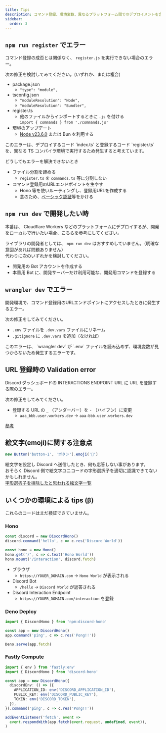 ```yaml
---
title: Tips
description: コマンド登録、環境変数、異なるプラットフォーム間でのデプロイメントを含む、Discord Bot のセットアップにおける一般的な問題のトラブルシューティング。
sidebar:
  order: 3
---
```



## `npm run register` でエラー

コマンド登録の成否とは関係なく、 `register.js` を実行できない場合のエラー。

次の修正を検討してみてください。(いずれか、または複合)

- package.json
  - `"type": "module",`
- tsconfig.json
  - `"moduleResolution": "Node",`
  - `"moduleResolution": "Bundler",`
- register.ts
  - 他のファイルからインポートするときに `.js` を付ける  
    `import { commands } from './commands.js'`
- 環境のアップデート
  - [Node v23.6.0](https://nodejs.org/en/blog/release/v23.6.0) または Bun を利用する

<Aside>
  このエラーは、デプロイするコード `index.ts` と登録するコード `register.ts`
  を、異なる TS コンパイラ環境で実行するため発生すると考えています。
</Aside>

どうしてもエラーを解決できないとき

- ファイル分割を諦める
  - `register.ts` を `commands.ts` 等に分割しない
- コマンド登録用のURLエンドポイントを生やす
  - Hono 等を使いルーティングし、登録用URLを作成する
  - 念のため、[ベーシック認証](https://hono.dev/docs/middleware/builtin/basic-auth)等をかける

## `npm run dev` で開発したい時

本番は、 Cloudflare Workers などのプラットフォームにデプロイするが、開発をローカルで行いたい場合、[こちら](https://discord.com/developers/docs/tutorials/hosting-on-cloudflare-workers#running-locally)を参考にしてください。

ライブラリの開発者としては、 `npm run dev` はおすすめしていません。（明確な意図があれば問題ありません）  
代わりに次のいずれかを検討してください。

- 開発用の Bot アカウントを作成する
- 本番用 Bot に、開発サーバーだけ利用可能な、開発用コマンドを登録する

## `wrangler dev` でエラー

開発環境で、コマンド登録用のURLエンドポイントにアクセスしたときに発生するエラー。

次の修正をしてみてください。

- `.env` ファイルを `.dev.vars` ファイルにリネーム
- `.gitignore` に `.dev.vars` を追加（なければ）

<Aside>
  このエラーは、 `wrangler dev` が `.env`
  ファイルを読み込めず、環境変数が見つからないため発生するエラーです。
</Aside>

## URL 登録時の Validation error

Discord ダッシュボードの INTERACTIONS ENDPOINT URL に URL を登録する際のエラー。

次の修正をしてみてください。

- 登録する URL の `_` （アンダーバー）を `-` （ハイフン）に変更
  - `aaa_bbb.user.workers.dev` -> `aaa-bbb.user.workers.dev`

[参考](https://qiita.com/y_q/items/9971183bcdd57535bbb4)

## 絵文字(emoji)に関する注意点

```ts "🔄"
new Button('button-1', 'ボタン').emoji('🔄')
```

絵文字を設定し Discord へ送信したとき、何も応答しない事があります。  
おそらく Discord 側で絵文字ユニコードの字形選択子を適切に認識できてないかもしれません。  
[字形選択子を排除したと思われる絵文字一覧](https://ja.wikipedia.org/wiki/Unicode%E3%81%AEEmoji%E3%81%AE%E4%B8%80%E8%A6%A7)

## いくつかの環境による tips (β)

<Aside type="caution">これらのコードはまだ検証できていません。</Aside>

### Hono

```ts "hono.mount" "discord.fetch"
const discord = new DiscordHono()
discord.command('hello', c => c.res('Discord World'))

const hono = new Hono()
hono.get('/', c => c.text('Hono World'))
hono.mount('/interaction', discord.fetch)
```

- ブラウザ
  - `https://YOUER_DOMAIN.com` -> `Hono World` が表示される
- Discord Bot
  - `/hello` -> `Discord World` が返答される
- Discord Interaction Endpoint
  - `https://YOUER_DOMAIN.com/interaction` を登録

### Deno Deploy

```ts
import { DiscordHono } from 'npm:discord-hono'

const app = new DiscordHono()
app.command('ping', c => c.res('Pong!!'))

Deno.serve(app.fetch)
```

### Fastly Compute

```ts
import { env } from 'fastly:env'
import { DiscordHono } from 'discord-hono'

const app = new DiscordHono({
  discordEnv: () => ({
    APPLICATION_ID: env('DISCORD_APPLICATION_ID'),
    PUBLIC_KEY: env('DISCORD_PUBLIC_KEY'),
    TOKEN: env('DISCORD_TOKEN'),
  }),
}).command('ping', c => c.res('Pong!!'))

addEventListener('fetch', event =>
  event.respondWith(app.fetch(event.request, undefined, event)),
)
```
